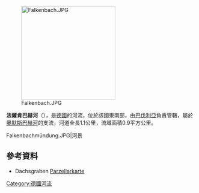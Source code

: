 {{Multiple issues|
{{Expand language|1=de|time=2020-08-24T15:16:00+00:00}}
{{Onesource|time=2020-08-24T15:16:00+00:00}}
}}
{{Coord|50|6|10.77|N|9|10|18.85|E|display=title}}
[[Image:Falkenbach.JPG|250px]]

'''法爾肯巴赫河'''（{{lang-de|Falkenbach}}），是[[德國|德國]]的河流，位於該國東南部，由[[巴伐利亞|巴伐利亞]]負責管轄，屬於[[奧默斯巴赫河_(蓋瑟爾巴赫河支流)|奧默斯巴赫河]]的支流，河道全長1.1公里，流域面積0.9平方公里。
<gallery>
Falkenbachmündung.JPG|河景
</gallery>

==參考資料==
* Dachsgraben [http://geoportal.bayern.de/bayernatlas/default?lon=4298269.5&lat=5555587.0&zoom=13&base=951 Parzellarkarte]

{{Germany-geo-stub}}
[[Category:德國河流|Category:德國河流]]